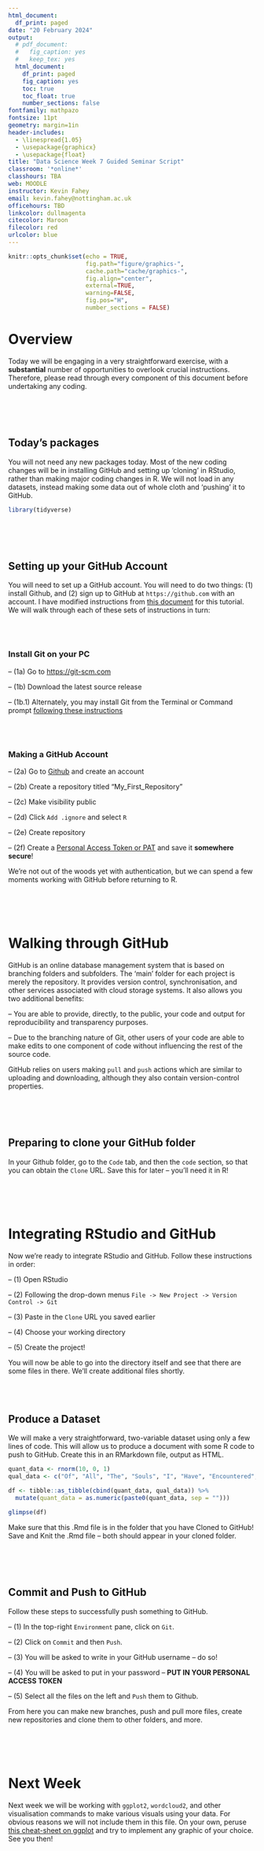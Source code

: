 ```yaml
---
html_document:
  df_print: paged
date: "20 February 2024"
output:
  # pdf_document:
  #   fig_caption: yes
  #   keep_tex: yes
  html_document:
    df_print: paged
    fig_caption: yes
    toc: true
    toc_float: true
    number_sections: false
fontfamily: mathpazo
fontsize: 11pt
geometry: margin=1in
header-includes: 
  - \linespread{1.05}
  - \usepackage{graphicx}
  - \usepackage{float}
title: "Data Science Week 7 Guided Seminar Script"
classroom: '*online*'
classhours: TBA
web: MOODLE
instructor: Kevin Fahey
email: kevin.fahey@nottingham.ac.uk
officehours: TBD
linkcolor: dullmagenta
citecolor: Maroon
filecolor: red
urlcolor: blue
---
```


```r
knitr::opts_chunk$set(echo = TRUE,
                      fig.path="figure/graphics-", 
                      cache.path="cache/graphics-", 
                      fig.align="center",
                      external=TRUE,
                      warning=FALSE,
                      fig.pos="H",
                      number_sections = FALSE)

```

# Overview

Today we will be engaging in a very straightforward exercise, with a **substantial** number of opportunities to overlook crucial instructions. Therefore, please read through every component of this document before undertaking any coding.

\
\
\

## Today's packages

You will not need any new packages today. Most of the new coding changes will be in installing GitHub and setting up 'cloning' in RStudio, rather than making major coding changes in R. We will not load in any datasets, instead making some data out of whole cloth and 'pushing' it to GitHub.

```r
library(tidyverse)
```

\
\
\

## Setting up your GitHub Account

You will need to set up a GitHub account. You will need to do two things: (1) install Github, and (2) sign up to GitHub at `https://github.com` with an account. I have modified instructions from [this document](https://resources.github.com/github-and-rstudio/) for this tutorial. We will walk through each of these sets of instructions in turn:

\
\

### Install Git on your PC

  -- (1a) Go to [https://git-scm.com](https://git-scm.com/)
  
  -- (1b) Download the latest source release
  
  -- (1b.1) Alternately, you may install Git from the Terminal or Command prompt [following these instructions](https://docs.github.com/en/get-started/getting-started-with-git/set-up-git)
  
\
\

### Making a GitHub Account

  -- (2a) Go to [Github](https://github.com/) and create an account
  
  -- (2b) Create a repository titled "My_First_Repository"
  
  -- (2c) Make visibility public
  
  -- (2d) Click `Add .ignore` and select `R`
  
  -- (2e) Create repository
  
  -- (2f) Create a [Personal Access Token or PAT](https://docs.github.com/en/authentication/keeping-your-account-and-data-secure/managing-your-personal-access-tokens) and save it **somewhere secure**!

We're not out of the woods yet with authentication, but we can spend a few moments working with GitHub before returning to R.

\
\
\

# Walking through GitHub

GitHub is an online database management system that is based on branching folders and subfolders. The 'main' folder for each project is merely the repository. It provides version control, synchronisation, and other services associated with cloud storage systems. It also allows you two additional benefits:

  -- You are able to provide, directly, to the public, your code and output for reproducibility and transparency purposes. 
  
  -- Due to the branching nature of Git, other users of your code are able to make edits to one component of code without influencing the rest of the source code.
  
GitHub relies on users making `pull` and `push` actions which are similar to uploading and downloading, although they also contain version-control properties.

\
\
\

## Preparing to clone your GitHub folder

In your Github folder, go to the `Code` tab, and then the `code` section, so that you can obtain the `Clone` URL. Save this for later -- you'll need it in R!

\
\
\

# Integrating RStudio and GitHub

Now we're ready to integrate RStudio and GitHub. Follow these instructions in order:

  -- (1) Open RStudio
  
  -- (2) Following the drop-down menus `File -> New Project -> Version Control -> Git`
  
  -- (3) Paste in the `Clone` URL you saved earlier
  
  -- (4) Choose your working directory
  
  -- (5) Create the project!

You will now be able to go into the directory itself and see that there are some files in there. We'll create additional files shortly.

\
\


## Produce a Dataset

We will make a very straightforward, two-variable dataset using only a few lines of code. This will allow us to produce a document with some R code to push to GitHub. Create this in an RMarkdown file, output as HTML.

```r
quant_data <- rnorm(10, 0, 1)
qual_data <- c("Of", "All", "The", "Souls", "I", "Have", "Encountered", "In", "My", "Travels")

df <- tibble::as_tibble(cbind(quant_data, qual_data)) %>%
  mutate(quant_data = as.numeric(paste0(quant_data, sep = "")))

glimpse(df)
```

Make sure that this .Rmd file is in the folder that you have Cloned to GitHub! Save and Knit the .Rmd file -- both should appear in your cloned folder.

\
\
\

## Commit and Push to GitHub

Follow these steps to successfully push something to GitHub.

  -- (1) In the top-right `Environment` pane, click on `Git`.
  
  -- (2) Click on `Commit` and then `Push`.
  
  -- (3) You will be asked to write in your GitHub username -- do so!
  
  -- (4) You will be asked to put in your password -- **PUT IN YOUR PERSONAL ACCESS TOKEN**
  
  -- (5) Select all the files on the left and `Push` them to Github.

From here you can make new branches, push and pull more files, create new repositories and clone them to other folders, and more.

\
\
\

# Next Week

Next week we will be working with `ggplot2`, `wordcloud2`, and other visualisation commands to make various visuals using your data. For obvious reasons we will not include them in this file. On your own, peruse [this cheat-sheet on ggplot](https://www.maths.usyd.edu.au/u/UG/SM/STAT3022/r/current/Misc/data-visualization-2.1.pdf) and try to implement any graphic of your choice. See you then!